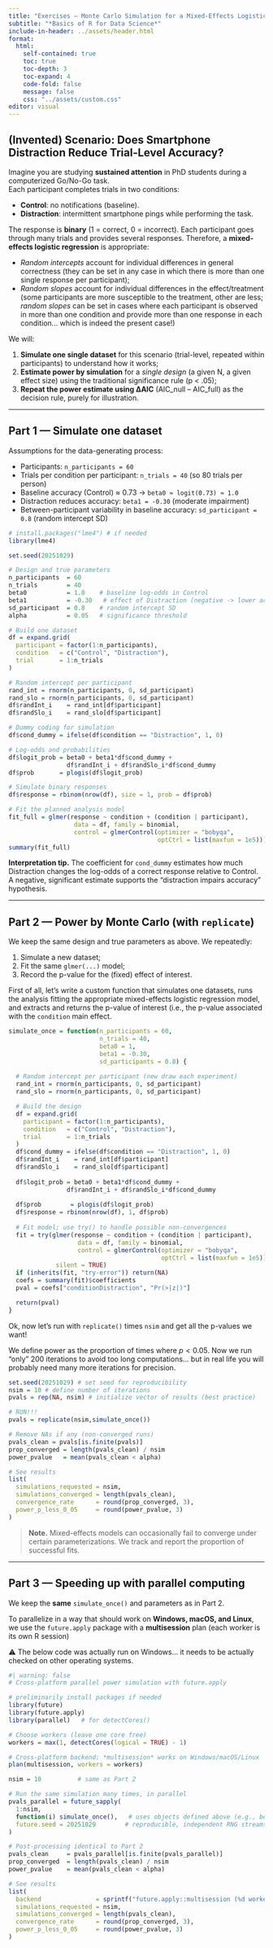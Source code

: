 ```yaml
---
title: "Exercises – Monte Carlo Simulation for a Mixed-Effects Logistic Regression"
subtitle: "*Basics of R for Data Science*"
include-in-header: ../assets/header.html
format: 
  html:
    self-contained: true
    toc: true
    toc-depth: 3
    toc-expand: 4
    code-fold: false
    message: false
    css: "../assets/custom.css"
editor: visual
---
```


## (Invented) Scenario: Does Smartphone Distraction Reduce Trial-Level Accuracy?

Imagine you are studying **sustained attention** in PhD students during a computerized Go/No-Go task.\
Each participant completes trials in two conditions:

-   **Control**: no notifications (baseline).
-   **Distraction**: intermittent smartphone pings while performing the task.

The response is **binary** (1 = correct, 0 = incorrect). Each participant goes through many trials and provides several responses. Therefore, a **mixed-effects logistic regression** is appropriate:

-   *Random intercepts* account for individual differences in general correctness (they can be set in any case in which there is more than one single response per participant);
-   *Random slopes* account for individual differences in the effect/treatment (some participants are more susceptible to the treatment, other are less; *random slopes* can be set in cases where each participant is observed in more than one condition and provide more than one response in each condition... which is indeed the present case!)

We will:

1.  **Simulate one single dataset** for this scenario (trial-level, repeated within participants) to understand how it works;
2.  **Estimate power by simulation** for a *single design* (a given N, a given effect size) using the traditional significance rule (p \< .05);
3.  **Repeat the power estimate using ΔAIC** (AIC_null – AIC_full) as the decision rule, purely for illustration.

------------------------------------------------------------------------

## Part 1 — Simulate **one** dataset

Assumptions for the data-generating process:

-   Participants: `n_participants = 60`
-   Trials per condition per participant: `n_trials = 40` (so 80 trials per person)
-   Baseline accuracy (Control) ≈ 0.73 → `beta0 ≈ logit(0.73) ≈ 1.0`
-   Distraction reduces accuracy: `beta1 = -0.30` (moderate impairment)
-   Between-participant variability in baseline accuracy: `sd_participant = 0.8` (random intercept SD)

```r
# install.packages("lme4") # if needed
library(lme4)

set.seed(20251029)

# Design and true parameters
n_participants  = 60
n_trials        = 40
beta0           = 1.0    # baseline log-odds in Control
beta1           = -0.30   # effect of Distraction (negative -> lower accuracy)
sd_participant  = 0.8    # random intercept SD
alpha           = 0.05   # significance threshold

# Build one dataset
df = expand.grid(
  participant = factor(1:n_participants),
  condition   = c("Control", "Distraction"),
  trial       = 1:n_trials
)

# Random intercept per participant
rand_int = rnorm(n_participants, 0, sd_participant)
rand_slo = rnorm(n_participants, 0, sd_participant)
df$randInt_i    = rand_int[df$participant]
df$randSlo_i    = rand_slo[df$participant]

# Dummy coding for simulation
df$cond_dummy = ifelse(df$condition == "Distraction", 1, 0)

# Log-odds and probabilities
df$logit_prob = beta0 + beta1*df$cond_dummy + 
                df$randInt_i + df$randSlo_i*df$cond_dummy
df$prob       = plogis(df$logit_prob)

# Simulate binary responses
df$response = rbinom(nrow(df), size = 1, prob = df$prob)

# Fit the planned analysis model
fit_full = glmer(response ~ condition + (condition | participant),
                  data = df, family = binomial,
                  control = glmerControl(optimizer = "bobyqa",
                                         optCtrl = list(maxfun = 1e5)))
summary(fit_full)
```

**Interpretation tip.** The coefficient for `cond_dummy` estimates how much Distraction changes the log-odds of a correct response relative to Control. A negative, significant estimate supports the “distraction impairs accuracy” hypothesis.

------------------------------------------------------------------------

## Part 2 — **Power** by Monte Carlo (with `replicate`)

We keep the same design and true parameters as above. We repeatedly:

1.  Simulate a new dataset;
2.  Fit the same `glmer(...)` model;
3.  Record the p-value for the (fixed) effect of interest.

First of all, let's write a custom function that simulates one datasets, runs the analysis fitting the appropriate mixed-effects logistic regression model, and extracts and returns the p-value of interest (i.e., the p-value associated with the `condition` main effect.

```r
simulate_once = function(n_participants = 60,
                         n_trials = 40,
                         beta0 = 1,
                         beta1 = -0.30,
                         sd_participants = 0.8) {
  
  # Random intercept per participant (new draw each experiment)
  rand_int = rnorm(n_participants, 0, sd_participant)
  rand_slo = rnorm(n_participants, 0, sd_participant)

  # Build the design
  df = expand.grid(
    participant = factor(1:n_participants),
    condition   = c("Control", "Distraction"),
    trial       = 1:n_trials
  )
  df$cond_dummy = ifelse(df$condition == "Distraction", 1, 0)
  df$randInt_i    = rand_int[df$participant]
  df$randSlo_i    = rand_slo[df$participant]
  
  df$logit_prob = beta0 + beta1*df$cond_dummy + 
                df$randInt_i + df$randSlo_i*df$cond_dummy
  
  df$prob        = plogis(df$logit_prob)
  df$response = rbinom(nrow(df), 1, df$prob)
  
  # Fit model; use try() to handle possible non-convergences
  fit = try(glmer(response ~ condition + (condition | participant),
                   data = df, family = binomial,
                   control = glmerControl(optimizer = "bobyqa",
                                          optCtrl = list(maxfun = 1e5))),
             silent = TRUE)
  if (inherits(fit, "try-error")) return(NA)
  coefs = summary(fit)$coefficients
  pval = coefs["conditionDistraction", "Pr(>|z|)"]

  return(pval)
}
```

Ok, now let's run with `replicate()` times `nsim` and get all the p-values we want!

We define power as the proportion of times where $p < 0.05$. Now we run "only" 200 iterations to avoid too long computations... but in real life you will probably need many more iterations for precision.

```r
set.seed(20251029) # set seed for reproducibility
nsim = 10 # define number of iterations
pvals = rep(NA, nsim) # initialize vector of results (best practice)

# RUN!!!
pvals = replicate(nsim,simulate_once())

# Remove NAs if any (non-converged runs)
pvals_clean = pvals[is.finite(pvals)]
prop_converged = length(pvals_clean) / nsim
power_pvalue   = mean(pvals_clean < alpha)

# See results
list(
  simulations_requested = nsim,
  simulations_converged = length(pvals_clean),
  convergence_rate      = round(prop_converged, 3),
  power_p_less_0_05     = round(power_pvalue, 3)
)
```

> **Note.** Mixed-effects models can occasionally fail to converge under certain parameterizations. We track and report the proportion of successful fits.

------------------------------------------------------------------------

## Part 3 — Speeding up with parallel computing

We keep the **same** `simulate_once()` and parameters as in Part 2.

To parallelize in a way that should work on **Windows, macOS, and Linux**, we use the `future.apply` package with a **multisession** plan (each worker is its own R session)

⚠️ The below code was actually run on Windows... it needs to be actually checked on other operating systems.

```r
#| warning: false
# Cross-platform parallel power simulation with future.apply

# preliminarily install packages if needed
library(future)
library(future.apply)
library(parallel)   # for detectCores()

# Choose workers (leave one core free)
workers = max(1, detectCores(logical = TRUE) - 1)

# Cross-platform backend: *multisession* works on Windows/macOS/Linux
plan(multisession, workers = workers)

nsim = 10          # same as Part 2

# Run the same simulation many times, in parallel
pvals_parallel = future_sapply(
  1:nsim,
  function(i) simulate_once(),   # uses objects defined above (e.g., beta0, beta1, etc.)
  future.seed = 20251029        # reproducible, independent RNG streams per worker
)

# Post-processing identical to Part 2
pvals_clean     = pvals_parallel[is.finite(pvals_parallel)]
prop_converged  = length(pvals_clean) / nsim
power_pvalue    = mean(pvals_clean < alpha)

# See results
list(
  backend               = sprintf("future.apply::multisession (%d workers)", workers),
  simulations_requested = nsim,
  simulations_converged = length(pvals_clean),
  convergence_rate      = round(prop_converged, 3),
  power_p_less_0_05     = round(power_pvalue, 3)
)
```
